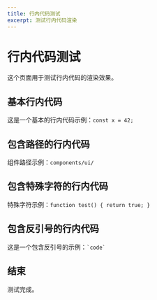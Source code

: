 ```yaml
---
title: 行内代码测试
excerpt: 测试行内代码渲染
---
```


# 行内代码测试

这个页面用于测试行内代码的渲染效果。

## 基本行内代码

这是一个基本的行内代码示例：`const x = 42;`

## 包含路径的行内代码

组件路径示例：`components/ui/`

## 包含特殊字符的行内代码

特殊字符示例：`function test() { return true; }`

## 包含反引号的行内代码

这是一个包含反引号的示例：`` `code` ``

## 结束

测试完成。

